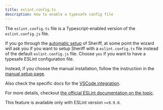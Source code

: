 ```yaml
---
title: eslint.config.ts
description: How to enable a typesafe config file
---
```



The `eslint.config.ts` file is a Typescript-enabled version of the `eslint.config.js` file.

If you go through the [automatic setup](../setup/automatic-setup.mdx) of Sheriff, at some point the wizard will ask you if you want to setup Sheriff with a `eslint.config.ts` file instead of the default `eslint.config.js` file. Choose `yes` if you want to have a typesafe ESLint configuration file.

Instead, if you choose the manual installation, follow the instruction in the [manual setup page](../setup/manual-setup.mdx).

Also check the specific docs for the [VSCode integration](../vscode-support.mdx#eslintconfigts-support).

For more details, checkout [the official ESLint documentation on the topic](https://eslint.org/docs/latest/use/configure/configuration-files#typescript-configuration-files).

<Callout title="Info">

This feature is available only with ESLint version `>=9.9.0`.

</Callout>
